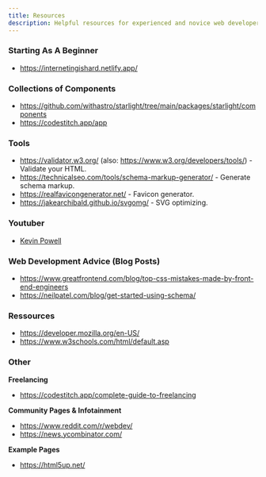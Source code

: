 ```yaml
---
title: Resources
description: Helpful resources for experienced and novice web developers.
---
```


### Starting As A Beginner

- https://internetingishard.netlify.app/

  
### Collections of Components

- https://github.com/withastro/starlight/tree/main/packages/starlight/components
- https://codestitch.app/app

### Tools

- https://validator.w3.org/ (also: https://www.w3.org/developers/tools/) - Validate your HTML.
- https://technicalseo.com/tools/schema-markup-generator/ - Generate schema markup.
- https://realfavicongenerator.net/ - Favicon generator.
- https://jakearchibald.github.io/svgomg/ - SVG optimizing.

### Youtuber

- [Kevin Powell](https://www.youtube.com/@KevinPowell)

### Web Development Advice (Blog Posts)

- https://www.greatfrontend.com/blog/top-css-mistakes-made-by-front-end-engineers
- https://neilpatel.com/blog/get-started-using-schema/

### Ressources

- https://developer.mozilla.org/en-US/
- https://www.w3schools.com/html/default.asp

### Other

**Freelancing**

- https://codestitch.app/complete-guide-to-freelancing

**Community Pages & Infotainment**

- https://www.reddit.com/r/webdev/
- https://news.ycombinator.com/

**Example Pages**
- https://html5up.net/